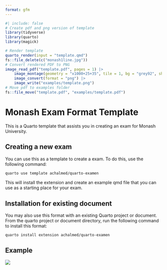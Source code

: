 ```yaml
---
format: gfm
---
```


<!-- README.md is generated from README.qmd. Please edit that file -->

```r
#| include: false
# Create pdf and png version of template
library(tidyverse)
library(quarto)
library(magick)

# Render template
quarto_render(input = "template.qmd")
fs::file_delete(c("monash1line.jpg"))
# Convert rendered PDF to PNG
image_read_pdf("template.pdf", pages = 1) |>
    image_montage(geometry = "x1000+25+35", tile = 1, bg = "grey92", shadow = TRUE) |>
    image_convert(format = "png") |>
    image_write("examples/template.png")
# Move pdf to examples folder
fs::file_move("template.pdf", "examples/template.pdf")
```

# Monash Exam Format Template

This is a Quarto template that assists you in creating an exam for Monash University.

## Creating a new exam

You can use this as a template to create a exam.
To do this, use the following command:

```bash
quarto use template achalmed/quarto-examen
```

This will install the extension and create an example qmd file that you can use as a starting place for your exam.

## Installation for existing document

You may also use this format with an existing Quarto project or document.
From the quarto project or document directory, run the following command to install this format:

```bash
quarto install extension achalmed/quarto-examen
```

## Example

[![](examples/template.png)](examples/template.pdf)
